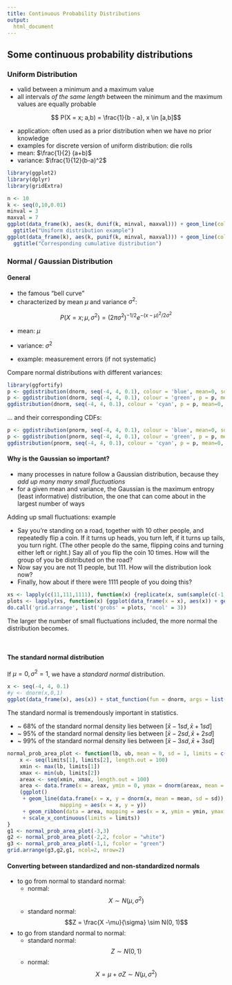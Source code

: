```yaml
---  
title: Continuous Probability Distributions
output: 
  html_document
---
```

  
## Some continuous probability distributions


### Uniform Distribution

* valid between a minimum and a maximum value
* all intervals _of the same length_ between the minimum and the maximum values are equally probable

$$ P(X = x; a,b) = \frac{1}{b - a}, x \in [a,b]$$

* application: often used as a prior distribution when we have no prior knowledge
* examples for discrete version of uniform distribution: die rolls
* mean: $\frac{1}{2} (a+b)$
* variance: $\frac{1}{12}(b-a)^2$

```r
library(ggplot2)
library(dplyr)
library(gridExtra)

n <- 10
k <- seq(0,10,0.01)
minval = 3
maxval = 7
ggplot(data_frame(k), aes(k, dunif(k, minval, maxval))) + geom_line(color = "blue") + ylab("p = uniform(3,7)") +
  ggtitle("Uniform distribution example")
ggplot(data_frame(k), aes(k, punif(k, minval, maxval))) + geom_line(color = "blue") + ylab("p = uniform(3,7)") +
  ggtitle("Corresponding cumulative distribution")
```


### Normal / Gaussian Distribution

#### General

* the famous "bell curve"
* characterized by mean $\mu$ and variance $\sigma^2$:

$$ P(X = x; \mu, \sigma^2) = (2\pi \sigma^2)^{-1/2}e^{-(x - \mu)^2/2\sigma^2}$$

* mean: $\mu$
* variance: $\sigma^2$

* example: measurement errors (if not systematic)

Compare normal distributions with different variances:

```r
library(ggfortify)
p <- ggdistribution(dnorm, seq(-4, 4, 0.1), colour = 'blue', mean=0, sd=1)
p <- ggdistribution(dnorm, seq(-4, 4, 0.1), colour = 'green', p = p, mean=0, sd=0.5)
ggdistribution(dnorm, seq(-4, 4, 0.1), colour = 'cyan', p = p, mean=0, sd=2)
```

... and their corresponding CDFs:

```r
p <- ggdistribution(pnorm, seq(-4, 4, 0.1), colour = 'blue', mean=0, sd=1)
p <- ggdistribution(pnorm, seq(-4, 4, 0.1), colour = 'green', p = p, mean=0, sd=0.5)
ggdistribution(pnorm, seq(-4, 4, 0.1), colour = 'cyan', p = p, mean=0, sd=2)
```

#### Why is the Gaussian so important? 

* many processes in nature follow a Gaussian distribution, because they _add up many many small fluctuations_
* for a given mean and variance, the Gaussian is the maximum entropy (least informative) distribution, the one that can come about in the largest number of ways

Adding up small fluctuations: example

* Say you're standing on a road, together with 10 other people, and repeatedly flip a coin. If it turns up heads, you turn left, if it turns up tails, you turn right. (The other people do the same, flipping coins and turning either left or right.) Say all of you flip the coin 10 times. How will the group of you be distributed on the road?
* Now say you are not 11 people, but 111. How will the distribution look now?
* Finally, how about if there were 1111 people of you doing this?

```r
xs <- lapply(c(11,111,1111), function(x) {replicate(x, sum(sample(c(-1,1), 10, replace = TRUE)))})
plots <- lapply(xs, function(x) {ggplot(data_frame(x = x), aes(x)) + geom_histogram(binwidth = 1)})
do.call('grid.arrange', list('grobs' = plots, 'ncol' = 3))
```


The larger the number of small fluctuations included, the more normal the distribution becomes.

&nbsp;

#### The standard normal distribution

If $\mu = 0, \sigma^2 =1$, we have a _standard normal_ distribution.

```r
x <- seq(-4, 4, 0.1)
#y <- dnorm(x,0,1)
ggplot(data_frame(x), aes(x)) + stat_function(fun = dnorm, args = list(mean = 0, sd =1))
```

The standard normal is tremendously important in statistics. 

* ~ 68% of the standard normal density lies between $[\bar{x} - 1 sd, \bar{x} + 1 sd]$
* ~ 95% of the standard normal density lies between $[\bar{x} - 2 sd, \bar{x} + 2 sd]$
* ~ 99% of the standard normal density lies between $[\bar{x} - 3 sd, \bar{x} + 3 sd]$

```r
normal_prob_area_plot <- function(lb, ub, mean = 0, sd = 1, limits = c(mean - 4 * sd, mean + 4 * sd), fcolor = "blue") {
    x <- seq(limits[1], limits[2], length.out = 100)
    xmin <- max(lb, limits[1])
    xmax <- min(ub, limits[2])
    areax <- seq(xmin, xmax, length.out = 100)
    area <- data.frame(x = areax, ymin = 0, ymax = dnorm(areax, mean = mean, sd = sd))
    (ggplot()
     + geom_line(data.frame(x = x, y = dnorm(x, mean = mean, sd = sd)),
                 mapping = aes(x = x, y = y))
     + geom_ribbon(data = area, mapping = aes(x = x, ymin = ymin, ymax = ymax), fill = fcolor)
     + scale_x_continuous(limits = limits))
}
g1 <- normal_prob_area_plot(-3,3)
g2 <- normal_prob_area_plot(-2,2, fcolor = "white")
g3 <- normal_prob_area_plot(-1,1, fcolor = "green")
grid.arrange(g3,g2,g1, ncol=2, nrow=2)
```


#### Converting between standardized and non-standardized normals

* to go from normal to standard normal:
    + normal: $$X \sim N(\mu,\sigma^2)$$
    + standard normal: $$Z = \frac{X -\mu}{\sigma} \sim N(0, 1)$$

* to go from standard normal to normal:
    + standard normal: $$Z \sim N(0, 1)$$
    + normal: $$X = \mu + \sigma Z \sim N(\mu, \sigma^2)$$



